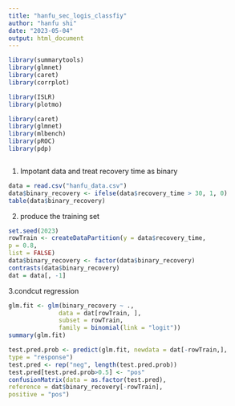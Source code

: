 ```yaml
---
title: "hanfu_sec_logis_classfiy"
author: "hanfu shi"
date: "2023-05-04"
output: html_document
---
```

```r

library(summarytools)
library(glmnet)
library(caret)
library(corrplot)

library(ISLR)
library(plotmo)

library(caret)
library(glmnet)
library(mlbench)
library(pROC)
library(pdp)



```
1. Impotant data and treat recovery time as binary
```r

data = read.csv("hanfu_data.csv")
data$binary_recovery <- ifelse(data$recovery_time > 30, 1, 0)
table(data$binary_recovery)
```
2. produce the training set
```r
set.seed(2023)
rowTrain <- createDataPartition(y = data$recovery_time,
p = 0.8,
list = FALSE)
data$binary_recovery <- factor(data$binary_recovery)
contrasts(data$binary_recovery)
dat = data[, -1]
```

3.condcut regression
```r
glm.fit <- glm(binary_recovery ~ .,
              data = dat[rowTrain, ],
              subset = rowTrain,
              family = binomial(link = "logit"))
summary(glm.fit)
```

```r
test.pred.prob <- predict(glm.fit, newdata = dat[-rowTrain,],
type = "response")
test.pred <- rep("neg", length(test.pred.prob))
test.pred[test.pred.prob>0.5] <- "pos"
confusionMatrix(data = as.factor(test.pred),
reference = dat$binary_recovery[-rowTrain],
positive = "pos")

```